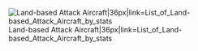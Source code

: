 [[File:Heavy Bomber Icon.png|Land-based Attack Aircraft|36px|link=List_of_Land-based_Attack_Aircraft_by_stats]]